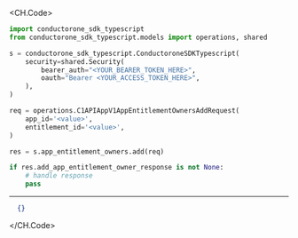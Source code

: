 
<CH.Code>
```python Add.py
import conductorone_sdk_typescript
from conductorone_sdk_typescript.models import operations, shared

s = conductorone_sdk_typescript.ConductoroneSDKTypescript(
    security=shared.Security(
        bearer_auth="<YOUR_BEARER_TOKEN_HERE>",
        oauth="Bearer <YOUR_ACCESS_TOKEN_HERE>",
    ),
)

req = operations.C1APIAppV1AppEntitlementOwnersAddRequest(
    app_id='<value>',
    entitlement_id='<value>',
)

res = s.app_entitlement_owners.add(req)

if res.add_app_entitlement_owner_response is not None:
    # handle response
    pass
```
---

```json Example Response
  {}
```
</CH.Code>
